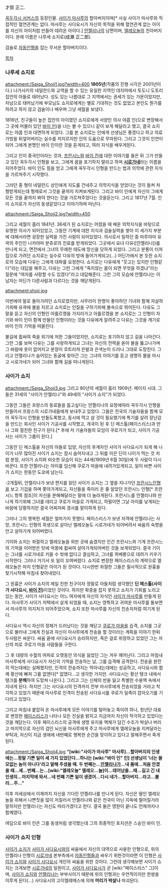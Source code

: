 才賀 正二.

[[꼭두각시 서커스]]의 등장인물. [[사이가 마사루]]의 할아버지이며[* 사실 사이가 마사루와 직접적인 혈연관계는 없다. 마사루는 사다요시가 자신의 목적을 위해 혈연관계 없는 아이를 자신의 아이처럼 만들어 데려온 아이다.] [[안젤리나]]의 남편이며, [[엘레오놀]]의 친아버지 이다. 본래 이름은 나루세 쇼지로(成瀬 正二郎).

검술로 [[자동인형]]을 잡는 무서운 할아버지이다.

[[목차]]

=== 나루세 쇼지로 ===
attachment:/Saiga_Shoji1.jpg?width=400
'''1805년'''(작품의 진행 시각은 2001년이다.) 나가사키의 네덜란드와 교역을 할 수 있는 유일한 지역인 데지마에서 토도니 도토리 집안의 아들로 태어났다. 성도 있는 나름대로 그 지역에서는 권세가 있는 가문이었지만, 차남으로 태어났기에 부모님도 쇼지로에게는 별로 기대하는 것도 없었고 본인도 뭔가를 하려고 하지 않고 검술이나 배우며 그냥 세월을 보냈다.

1816년, 친구들이 높은 집안의 아이였던 쇼지로에게 서양인 의사 야콥 인(으로 변장해서 그 곳에 머물러 있던 [[바이 인]])을 너는 볼 수 있으니 같이 보게 해달라고 했고, 결국 쇼지로는 야콥 인과 대면하게 되었다. 그를 본 쇼지로는 인에게 선생님은 좋겠다고 하고 의료 가방을 뒤엎어버리는 실수를 저지르지만 인의 도움으로 무마된다. 그리고 그것이 인연이 되어 그에게 본명인 바이 인이란 것을 듣게되고, 여러 지식을 배우게된다.

그리고 인이 중국인이라는 것과, [[프란시느]]와 [[바이 진]]에 대한 이야기를 들은 뒤 그가 만들고 있던 꼭두각시 인형을 보고, 그에게 꿈을 포기하지 말라고 하며 '''[[시로가네]]'''라는 이름을 지어주었다. 바이 인도 힘을 얻고 그에게 꼭두각시 인형을 만드는 법과 의학에 관한 지식을 가르쳐주기 시작했다.

그러던 중 형이 네덜란드 상인에게 지도를 건네주고 의학지식을 얻었다는 것이 들켜 처형받게되는데 형제로서 그것을 끝까지 지켜보게된다. 그리고 바이 인에게 자신이 그에게 모든 것을 끝까지 봐야 한다는 것을 가르쳐주었다는 것을듣는다. 그리고 1817년 7월. 인이 쇼지로가 자신의 동생같았다고 이야기하며 떠난다.

attachment:/Saiga_Shoji2.jpg?width=450

그리고 세월이 흘러 1841년. 36세가 된 쇼지로는 어렸을 때 배운 의학지식을 바탕으로 유명한 의사가 되어있었고, 그동안 기계에 대한 지식과 검술실력을 쌓아 이 세가지 부분에 대해서라면 굉장한 실력을 가진 사람이 되어있었다. 의사로서 일하던 중 마루야마 유곽의 주인인 나카야마 분쥬로의 진료를 받게되었다. 그곳에서 요녀 다유([안젤리나])를 만나게 되고, 면전에서 그녀의 무례한 태도에 망신을 당하게 되었다. 그리고 분통이 터져 집으로 가려던 쇼지로는 실수로 다유의 방에 들어가게되고(...) 어딘가에서 본 듯한 쇼지로의 모습에 다유는 그에게 대화를 요청한다. 쇼지로는 다유에게 "웃고는 있지만 인형같다"라는 대답을 해주고, 다유는 그런 그에게 "죽지않는 몸이 되면 무엇을 하겠냐"라는 질문에 "여자를 사랑할 수도 있겠다"라고 대답해준다. 그런 그의 모습에 안젤리나는 이 남자는 어딘가 다른사람과 다르다는 것을 깨닫게된다.

attachment:shoji.jpg

이번에야 말로 돌아가려던 쇼지로였지만, 사무라이 한명이 좋아하던 기녀와 함께 자살하기위해 유곽에 불을 지르고 쇼지로는 인질을 구하기위해 불속으로 뛰어든다. 다유도 그 말을 듣고 자신의 인형인 아를르캥을 가지러가고 아를르캥을 본 쇼지로는 그 인형이 자기와 바이 인이 함께 만들던 인형이라는 것을 다유에게 알려주고 다유는 그것을 계기로 바이 인의 기억을 떠올린다.

불길에 휩싸여 죽을 위기에 처한 그들이었지만, 쇼지로는 포기하지 않고 길을 나아간다. 그런 그를 보며 다유는 그를 사랑하게되고 그녀는 자신의 전력을 쏟아 불을 뚫고나가며 그 바람에 옷이 없어지고 분장이 흐트러져 은발과 은색눈이 드러나 그대로 도망친다. 그리고 안젤리나가 숨어있는 동굴에 찾아간 그는 그녀의 이야기를 듣고 생명의 물을 마시고 시로가네가 되어 그녀와 함께 길을 떠나게된다.

=== 사이가 쇼지 ===
attachment:/Saiga_Shoji3.jpg
그리고 80년의 세월이 흘러 1909년. 메이지 시대. 그들은 31세의 "사이가 안젤리나"와 49세의 "사이가 쇼지"가 되었다. 

그동안 그들은 프랑스의 동료들을 돕고싶다는 안젤리나의 요청에따라 꼭두각시 인형을 만들어서 프랑스의 시로가네들에게 보내주고 있었다. 그들은 전국의 기술자들을 함께 모아 꼭두각시 인형을 만들도록했고, 동시에 먹고 살 것이 필요했기에 특기를 살려 장난감을 만드는 회사인 사이가 기공사를 시작했고, 개국이 된 후 딘 메스톨(페이스리스)과 만나 그와 절친한 친구가 된다.[* 후에 저 기술자들의 모임이 쿠로가가 되고, 사이가 기공사는 사이가 그룹이 된다.]

그동안 딘 메스톨을 자신의 아들로 입양, 자신의 후계자인 사이가 사다요시가 되게 해 나이가 너무 많아진 사이가 쇼지는 잠시 숨어지내고 그 뒤를 이은 딘이 나이가 먹는 것 처럼 분장, 사이가 쇼지와 비슷한 모습이 되는 44세(1909년 6월 30일)에 두 사람이 다시 바꾼다. 또한 안젤리나는 아이를 임신해 쿠로가 마을에 내려가있게되고, 일이 바쁜 사이가 쇼지는 한동안 도쿄에 남는다.

-2개월뒤, 안젤리나가 보낸 편지를 읽던 사이가 쇼지는 그 옆을 지나가던 [[프란시느]]인형을 보고 기겁을 하며 쫓아가게되고, 자신들을 죽이러 온 줄 알았던 프란시느 인형[* 프란시느 항목 참조]이 자신을 분해해달라는 말에 더 놀라게된다. 프란시느를 안젤리나와 만나게 하기위해 그녀를 데리고 쿠로가 마을로 가게되고, 하필이면 그날 아이를 낳게되는 바람에 당황하지만 결국 어찌저찌 경사를 맡이하게 된다.

그러나 그의 행복한 세월은 얼마가지 못했다. 페이스리스가 보낸 자객에 안젤리나는 사망, 프란시느 인형의 희생으로 살아난 엘레오놀도 시로가네가 되어버려서 싸움의 숙명을 안고 살아가게 되어버렸다.

기이와 쇼지는 좌절하고 엘레오놀을 외딴 곳에 숨겼지만 인간 프란시느와 기계 프란시느의 기억을 이어받은 탓에 악몽에 휩싸여 살아가게되어버린 것을 보게되었다. 결국 기이는 그녀를 시로가네로 키울 수 밖에 없다고 결심하고, 그녀를 퀴베롱으로 데려가 키우기 시작한다. 그러나 거기서 또 일이 꼬여버렸다. 쇼지로 변장한 페이스리스의 계략으로 엘레오놀은 마치 인형같은 아이가 된 것이다. 다시한번 좌절한 그들은 필사적으로 원흉을 찾기시작해 마침내 찾아내었다.

그 원흉은 사이가 쇼지의 제일 친한 친구이자 정말로 아들처럼 생각했던 '''딘 메스톨(사이가 사다요시, [[바이 진]])'''이었던 것이다. 하지만 확증을 잡지 못하고 쇼지가 기회를 노리고 있는 동안, 사이가 사다요시는 어느 여자에게 자신의 자식인 [[사이가 마사루]]를 만들게 된다. 마사루가 사이가 저택에서 살게 되었을 때, 쇼지는 영특하고 귀여운 마사루를 돌보면서 마사루의 의지처가 되어주었으며, 쇼지 또한 마사루를 자신의 친손자처럼 여기게 된다.

사다요시 역시 자신의 정체가 드러났다는 것을 깨닫고 [[쿠로가 마을]]을 습격, 쇼지를 그곳으로 불러내 그에게 진실과 자신이 마사루에게 전송을 할 것이라는 계획을 이야기 한뒤 두사람은 싸운다. 싸움 끝에 사다요시가 승리하지만, 죽은 걸로 위장하고 있었던 그는 자신의 피로 쿠로가 마을 사람들을 구한다.

그 후 대량의 수혈의 여파로 오랫동안 의식을 잃었던 그는 겨우 깨어난다. 그리고 마침내 마사루에게 사다요시가 자신의 기억을 전송하는 날, 그를 습격해 공격한다. 전송을 완전히 막는데에는 실패했지만, 인격의 전송까지는 막아내는데에는 성공하고, 사다요시와 함께 황산에 빠져 그를 없앤다[* 없앴다...고 생각한 거지만. 사다요시는 황산 탱크 내에서 탱크를 '''분해'''하여 도망쳐 나온다.]. 그리고 그는 신체의 반을 잃고 특별한 수용액 속에서 지내게 된다. 하지만 그는 사다요시의 인격까지 전부 마사루에게 전송되었을 거라고 착각하고 있었기 때문에 마사루로 인격이 전송된 사다요시를 쿠로가 일족이 잡아오기를 기다리고 있었다.

그리고 마침내 붙잡혀 온 마사루에게 모든 이야기를 털어놓고 죽이려 하나, 청년단 대표로 변장한 [[페이스리스]]가 나타나 모든 진실을 밝히고 지금까지 자신이 착각하고 있었다는 것을 깨닫는다. 이후 페이스리스의 공격에 생명 유지용 액체가 담긴 수조가 박살나 버리고 마지막으로 자신의 검인 뇌신을 마사루에게 주고 마사루에게 엘레오놀을 지켜달라는 부탁과, 자신이 지금 생애에 네번째로 행복한 순간을 맞이하고 있다고 말해주면서 죽게된다.

attachment:/Saiga_Shoji4.jpg
'''"[wiki:"사이가 마사루" 마사루]...할아버지의 인생에는...정말 기쁜 일이 세 가지 있었단다...하나는 [wiki:"바이 인" 인] 선생님이 '너는 쓸모없는 놈이 아니다'라고 말해 주셨을 때. 두 번째는...[[안젤리나]]가...내 품에...처음 안겼을 때...세...번째...는...[wiki:"엘레오놀" 엘레오...놀]이...태어났을...때...길고 긴 내 인생의...마지막에 와서...네 번째 기쁜 일이 생겼어...다시 네가...할아버지...라고...불러...주..."'''

이후 저세상에서 이제까지 자신을 기다린 안젤리나를 만나게 된다. 자신은 딸인 엘레오놀을 위해서 나쁜짓을 많이 저질러서 안젤리나와 같은 천국이 아닌 지옥에 떨어질거라 말하지만 안젤리나는 자신도 따라가겠다고 한다. 결국 둘은 영원이 끝나도 언제까지나 함께였다.

여담으로 바이 인은 그를 동생처럼 생각했는데 그의 최종적인 포지션은 스승인 바이 인.

=== 사이가 쇼지 인형 ===
[[사이가 쇼지]]가 [[사이가 사다요시]]와의 싸움에서 자신의 대역으로 사용한 인형으로, 위의 안젤리나 인형이 [[시로가네]] 본부측에서 [[자동인형]]들과 싸우기 위한것이라면 이 인형은 [[사이가 쇼지]]와 [[사이가 사다요시]] 개인의 싸움을 위한 것이다. 그런데 생각해보면 사이가 쇼지는 크게보면 [[시로가네]]의 일원이고, [[사이가 사다요시]]가 곧 [wiki:"페이스리스" 그]이며, [[사이가 쇼지]]와 [[안젤리나]]는 부부사이기 때문에 위의 인형과는 우연적이지만 한쌍을 이루게 된다(...) 사다요시의 고이엘레메스에 의해 '''머리가 박살나''' 파괴된다.
